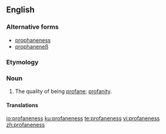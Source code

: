 ==English==

===Alternative forms===
* [[prophaneness]]
* [[prophaneneß]]

===Etymology===
{{suffix|profane|ness|lang=en}}

===Noun===
{{en-noun|-|es}}

# The quality of being [[profane]]; [[profanity]].

====Translations====
{{trans-top|the quality of being profane; profanity}}
{{trans-mid}}
{{trans-bottom}}

[[io:profaneness]]
[[ku:profaneness]]
[[te:profaneness]]
[[vi:profaneness]]
[[zh:profaneness]]